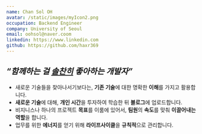 ```yaml
---
name: Chan Sol OH
avatar: /static/images/myIcon2.png
occupation: Backend Engineer
company: University of Seoul
email: oohsol@naver.coom
linkedin: https://www.linkedin.com
github: https://github.com/haxr369
---
```


## **_“함께하는 걸 [솔찬히](https://namu.wiki/w/%EC%86%94%EC%B0%AC%ED%9E%88) 좋아하는 개발자”_**

- 새로운 기술들을 찾아나서기보다는, **기존 기술**에 대한 명확한 **이해**를 가지고 활용합니다.
- **새로운 기술**에 대해, **개인 시간**을 투자하여 학습한 뒤 **블로그**에 업로드합니다.
- 비지니스나 하나의 프로젝트 **목표**를 이룸에 있어서, **팀원**의 **속도**를 맞춰 **이끌어내는 역할**을 합니다.
- 업무를 위한 **에너지**를 얻기 위해 **라이프사이클**을 **규칙적**으로 관리합니다.
